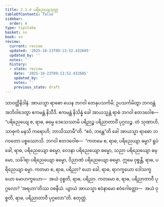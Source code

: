 ```yaml
---
title: 2.1.4 ပရိညေယျသုတ္တ
tableOfContents: false
sidebar:
  order: 4
type: tipitaka
basket: su
book: sn
review:
  current: review
  updated: '2025-10-23T09:13:52.432605'
  updated_by: ''
  notes: ''
  history:
  - state: review
    date: '2025-10-23T09:13:52.432605'
    updated_by: ''
    notes: ''
    previous_state: draft
---
```



<ReviewStatus review={frontmatter.review} showDetails={true} />

<HypothesisAnnotation frontmatter={frontmatter} />

<DynamicBreadcrumb />

<Division number="163" book="sn" e="ch" v="18" p="303">

<Paragraph number="830" book="sn">
သာဝတ္ထိနိဒါနံ. အာယသ္မာ ရာဓော ယေန ဘဂဝါ တေနုပသင်္ကမိ; ဥပသင်္ကမိတွာ ဘဂဝန္တံ အဘိဝါဒေတွာ ဧကမန္တံ နိသီဒိ. ဧကမန္တံ နိသိန္နံ ခေါ အာယသ္မန္တံ ရာဓံ ဘဂဝါ ဧတဒဝေါစ—
</Paragraph>

<Paragraph number="831" book="sn">
“ပရိညေယျေ စ, ရာဓ, ဓမ္မေ ဒေသေဿာမိ ပရိညဉ္စ ပရိညာတာဝိံ ပုဂ္ဂလဉ္စ. တံ သုဏာဟိ, သာဓုကံ မနသိ ကရောဟိ; ဘာသိဿာမီ”တိ. “ဧဝံ, ဘန္တေ”တိ ခေါ အာယသ္မာ ရာဓော ဘဂဝတော ပစ္စဿောသိ. ဘဂဝါ ဧတဒဝေါစ—  “ကတမေ စ, ရာဓ, ပရိညေယျာ ဓမ္မာ? ရူပံ ခေါ, ရာဓ, ပရိညေယျော ဓမ္မော, ဝေဒနာ ပရိညေယျော ဓမ္မော, သညာ ပရိညေယျော ဓမ္မော, သင်္ခါရာ ပရိညေယျော ဓမ္မော, ဝိညာဏံ ပရိညေယျော ဓမ္မော. ဣမေ ဝုစ္စန္တိ, ရာဓ, ပရိညေယျာ ဓမ္မာ. ကတမာ စ, ရာဓ, ပရိညာ? ယော ခေါ, ရာဓ, ရာဂက္ခယော ဒေါသက္ခယော မောဟက္ခယော—  အယံ ဝုစ္စတိ, ရာဓ, ပရိညာ. ကတမော စ, ရာဓ, ပရိညာတာဝီ ပုဂ္ဂလော? ‘အရဟာ’တိဿ ဝစနီယံ. ယွာယံ အာယသ္မာ ဧဝံနာမော ဧဝံဂေါတ္တော—  အယံ ဝုစ္စတိ, ရာဓ, ပရိညာတာဝီ ပုဂ္ဂလော”တိ.

</Paragraph>
</Division>

<Paragraph number="832" type="center" book="sn">
စတုတ္ထံ.
</Paragraph>